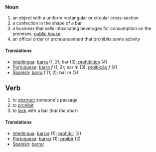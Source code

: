 ===Noun===
# an object with a uniform rectangular or circular cross-section
# a confection in the shape of a bar
# a business that sells intoxicating beverages for consumption on the premises; [[public house]].
# an offical order or pronouncement that prohibits some activity
====Translations====
*[[Interlingua]]: [[barra]] (1, 2); bar (3); [[prohibition]] (4)
*[[Portuguese]]: [[barra]] ''f'' (1, 2); bar ''m'' (3); [[proibição]] ''f'' (4)
*[[Spanish]]: [[barra]] ''f'' (1, 2); bar ''m'' (3)
==Verb==
# to [[obstruct]] someone's passage
# to [[prohibit]]
# to [[lock]] with a bar (''bar the door'')

====Translations====
*[[Interlingua]]: [[barrar]] (1); [[prohibir]] (2)
*[[Portuguese]]: [[barrar]] (1); [[proibir]] (2)
*[[Spanish]]: [[barrar]]